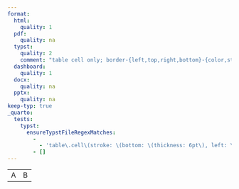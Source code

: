 ```yaml
---
format:
  html:
    quality: 1
  pdf:
    quality: na
  typst:
    quality: 2
    comment: "table cell only; border-{left,top,right,bottom}-{color,style,width} only"
  dashboard:
    quality: 1
  docx:
    quality: na
  pptx:
    quality: na
keep-typ: true
_quarto:
  tests:
    typst:
      ensureTypstFileRegexMatches:
        -
          - 'table\.cell\(stroke: \(bottom: \(thickness: 6pt\), left: \(thickness: 3pt\), right: \(thickness: 3pt\), top: \(thickness: 6pt\)\)\)\[A\]'
        - []
---
```


```{=html}
<table>
    <tr><td style="border-width: 6pt 3pt">A</td><td>B</td></tr>
</table>
```

